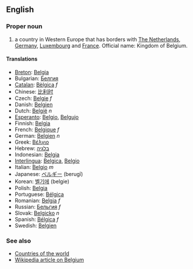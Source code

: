 ==English==

===Proper noun===

# a country in Western Europe that has borders with [[The Netherlands]], [[Germany]], [[Luxembourg]] and [[France]]. Official name: Kingdom of Belgium.

====Translations====

*[[Breton]]: [[Belgia]]
*Bulgarian: [[Белгия]]
*[[Catalan]]: [[Bèlgica]] ''f''
*Chinese: [[比利时]]
*Czech: [[Belgie]] ''f''
*Danish: [[Belgien]]
*Dutch: [[België]] ''n''
*[[Esperanto]]: [[Belgio]], [[Belgujo]]
*Finnish: [[Belgia]]
*French: [[Belgique]] ''f''
*German: [[Belgien]] ''n''
*Greek: [[Βέλγιο]]
*Hebrew: [[בלגיה]]
*Indonesian: [[Belgia]]
*[[Interlingua]]: [[Belgica]], [[Belgio]]
*Italian: [[Belgio]] ''m''
*Japanese: [[ベルギー]] (berugī)
*Korean: [[벨기에]] (belgie)
*Polish: [[Belgia]]
*Portuguese: [[Bélgica]]
*Romanian: [[Belgia]] ''f''
*Russian: [[Бельгия]] ''f''
*Slovak: [[Belgicko]] ''n''
*Spanish: [[Bélgica]] ''f''
*Swedish: [[Belgien]]

===See also===
*[[Countries of the world]]
*[[w:Belgium|Wikipedia article on Belgium]]